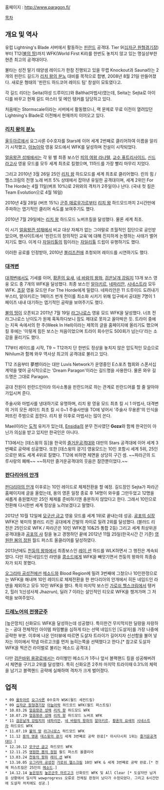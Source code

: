 홈페이지 : http://www.paragon.fi/

[[목차]]

== 개요 및 역사 ==
유럽 Lightning's Blade 서버에서 활동하는 [[핀란드]] 공격대. Tier 9([[십자군 원형경기장]])부터 T12([[불의 땅]])까지 WFK(World First Kill)를 한번도 놓치지 않고 있는 명실상부한 현존 최고의 공격대이다.

불타는 성전 말기 태양샘 레이드가 한참 진행되고 있을 무렵 Knockout과 Sauna라는 2개의 핀란드 길드가 [[리치 왕의 분노]] 대비를 목적으로 합병, 2008년 8월 21일 만들어졌다. 새로운 형태의 '핀란드 하드코어 레이드 팀' 창설이 모토였다고. 

각 길드 리더는 Seita(야성 드루이드)와 Baltha(마법사)였는데, Seita는 Sejta로 아이디를 바꾸고 현재 길드 마스터 및 메인 탱커를 담당하고 있다.

처음에는 Stormscale이라는 서버에서 활동했으나, 랙 문제로 무료 이전이 열려있던 Lightning's Blade로 이전해서 현재까지 이어오고 있다.

=== [[리치 왕의 분노]] === 
[[울두아르]]에서 요그사론 0수호자를 Stars에 이어 세계 2번째로 클리어하여 이름을 알리기 시작했고, [[아눕아락]] 영웅 모드에서 WFK를 달성하며 전설이 시작되었다.

[[얼음왕관 성채]]에서는 각 윙 별 최종 보스인 [[피의 여왕 라나텔]], [[교수 퓨트리사이드]], [[신드라고사]] 영웅 모드를 모두 세계 최초로 킬했으며, 11하드를 가장 빨리 마무리 지었다.

그리고 2010년 3월 26일 25인 [[리치 왕]] 하드모드를 세계 최초로 클리어했다. 린의 힘 / 헬스크림의 전쟁 노래 버프 5% 상태에서 잡아낸 유일한 공격대이며, 세계 2위인 For The Horde는 4월 11일(버프 10%)로 2위와의 격차가 2주일이나 난다. (국내 첫 킬은 Team Evolution으로 4월 16일)

2010년 4월 28일 (버프 15%) [[군주 매로우가르]]부터 [[리치 왕]] 하드모드까지 2시간만에 주파하는 엽기적인 클리어 속도를 보여주기도 했다.

2010년 7월 29일에는 [[리치 왕]] 하드모드 노버프킬을 달성했다. 물론 세계 최초.

이 시기 [[얼음왕관 성채]]에서 비교 대상 자체가 없는 그야말로 초월적인 집단으로 공인받았으며, 팬사이트에서 '핀란드의 창의적인 교육'에 대해 진지하게 논쟁하는 사태가 벌어지기도 했다. 이게 다 [[자일리톨]]의 힘이라는 [[자일리톨]] 드립이 유행하기도 했다.

이러한 공로를 인정받아, 2010년 [[블리즈컨]]에 초청되어 레이드를 시연하기도 했다.

=== [[대격변]] ===
[[대격변]]에서도 기세를 이어, [[황혼의 요새]], [[네 바람의 왕좌]], [[검은날개 강림지]] 13개 보스 영웅 모드 중 7개의 WFK을 달성했다. 최종 보스인 [[알아키르]], [[네파리안]], [[시네스트라]] 모두 WFK. [[초갈]] 영웅 모드만 For The Horde에게 밀렸다. 네파리안은 11 드루이드 도려내기 부스터, 알아키르는 1페이즈 번개 전이를 최소화 시키기 위해 입구에서 공대원 7명이 1페이즈 내내 대기하는 엽기적인 공략을 보여주기도 했다.

[[불의 땅]]이 오픈되고 2011년 7월 19일 [[라그나로스]] 영웅 모드 WFK을 달성했다. 너프 전 라그나로스 난이도가 원체 혹독하다보니 잠도 제대로 못자고 꼴아박은 듯. 트라이 중에는 지옥 속에서의 한 주(Week In Hell)이라는 제목의 글을 홈페이지에 올리기도 했으며 킬 후에는 '이렇게 힘든 보스는 처음이었으며 트라이 회수만도 500회가 넘는다'라는 소감을 올리기도 했다.

T7부터 레이드를 시작, T9 ~ T12까지 단 한번도 정상을 놓치지 않은 압도적인 모습으로 Nihilum과 함께 와우 역사상 최고의 공격대로 불리고 있다.

T12 즈음부터 夢想이라는 대만 Luvis Network가 운영중인 E스포츠 협회와 스폰서십 계약을 맺어 공식적으로는 'Dream Paragon'이라는 길드명을 사용한다. 물론 와우 길드명은 그대로 Paragon.

공대 전원이 핀란드인이라 의사소통을 핀란드어로 하는 관계로 핀란드어를 할 줄 알아야 가입시켜 준다.

주술사와 마법사를 냉대하기로 유명하며, 리치 왕 영웅 모드 최초 킬 시 1 마법사, 대격변의 거의 모든 레이드 최초 킬 시 0~1 주술사만을 TO에 넣어서 '주술사 무용론'의 인식을 퍼뜨린 주범으로 꼽힌다. 리치 왕 이후로 마법사는 많이 쓴다.

Maeil이라는 [[도적]] 유저가 있는데, [[Ensidia]]의 분무 전사였던 '''Goza'''와 함께 한국인이 아닌가 의심을 받고 있지만 한국인은 아니다.

T13에서는 [데스윙의 등]을 한국의 [[즐거운공격대]]와 대만의 Stars 공격대에 이어 세계 3번째로 공략에 성공했다.  또한 [데스윙의 광기] 영웅모드는 10인 포함시 세계 5위, 25인으로만 봐도 세계 4위로 킬했다. T12에 비하면 체면을 상당히 구긴 셈. ~~파라곤의 드루사랑의 폐해~~ ~~하지만 즐거운공격대의 웃음은 잠깐뿐이었다.~~

=== [[판다리아의 안개]] === 
[[판다리아의 안개]] 이후로는 10인 레이드로 체제전환을 할 예정. 길드장인 Sejta가 파라곤 홈페이지에 글을 올렸는데, 용의 영혼 일정 종료 후 14명이 와우를 그만두었고 12명을 새롭게 충원했지만 25인 체제를 준비하기엔 충분하지 않았다고 한다. 그래서 10인으로 전환해 다시한번 세계 정상을 노려보겠다고 말했다.

2012년 10월 12일에 [[모구샨 금고]] 영웅 모드를 세계 1위로 끝내는데 성공. [[공포의 심장]] WFK은 북미의 블러드 리전 공대에게 간발의 차이로 밀려 2위를 달성했다. (블러드 리전은 25인으로 WFK / 파라곤은 10인 WFK겸 10&25 통합 2등) 그리고 세계 최상위권 공격대들과 [[공포의 샤]] 킬을 놓고 경쟁하던 끝에 2012년 11월 25일(한국시간 간 기준) [[영원한 봄의 정원]] 월드 퍼스트 올클리어를 달성하였다.

2013년에도 [[천둥의 왕좌]]에서 최종보스인 [[레이 션]] 하드를 WLK하면서 그 행진은 계속되었다.  다만 히든네임드인 라덴을 [[메소드|콩소드]]에게 WFK을 빼앗기면서 천둥의 왕좌의 최종승자가 되지 못했다.

[[오그리마 공성전]]에선 [[메소드]]와 Blood Region에 밀려 3번째에 그쳤으나 10인한정으로는 WFK을 해내며 10인 레이드로 체제전환을 한 판다리아의 안개에서 히든 네임드인 라덴을 제외하고 모두 10인 WFK을 했다. 특히 마지막 보스인 [[가로쉬 헬스크림]]에서 탱커 2, 힐러 1(신성사제 Jhazrun), 딜러 7 이라는 살인적인 티오로 WFK을 챙겨가며 그 저력을 보여주었다.

=== [[드레노어의 전쟁군주]] === 
[높은망치] 신화모드 WFK을 달성하는데 성공했다. 특이한건 무지막지한 딜량을 자랑하는 - 공대 전체적인 아이템 파밍빨을 심하게 타는 선택 네임드인 [도살자]를 가장 나중에 공략한 부분. 이후에 나온 인터뷰에 따르면 도살자 트라이가 길어지자 신선함을 불어 넣자는 의미에서 막넴 마르고크를 먼저 눕히는쪽을 선택했다고 한다.[* 참고로 도살자 WFK을 찍은건 라이벌로 불리는 메소드 공격대.]

다만 [[검은바위 용광로]]에서는 라이벌인 메소드가 1주나 앞서 블랙핸드 킬을 성공해버려서 체면을 구기고 2위를 달성했다. 특히 신화오픈 2주차 마지막 트라이때 0.3%의 체력을 남기고 블랙핸드 공략에 실패하여 격차가 크게 벌어졌다.
== 업적 == 
 * 09 [[울두아르]] [[요그사론]] 0수호자 WSK(월드 세컨드킬)
 * 09 [[십자군 원형경기장]] [[아눕아락]] 하드모드 WFK(월드 퍼스트킬)
 * 10.03.26 [[얼음왕관 성채]] [[리치 왕]] 하드모드 WFK
 * 10.07.29 [[얼음왕관 성채]] [[리치 왕]] 하드모드 노버프 WFK
 * 11 [[검은날개 강림지]]의 [[네파리안]], [[네 바람의 왕좌]]의 [[알아키르]], [[황혼의 요새]]의 [[시네스트라]] 하드모드 WFK
 * 11.07.19 [[불의 땅]] [[라그나로스]] 하드모드 WFK
 * 11.12 [[용의 영혼(던전)|용의 영혼]] [[데스윙의 광기]] 세계 3번째로 공략 완료[* 아시다시피 1위는 [[즐거운공격대]]다.]
 * 12.10.12 [[모구샨 금고]] 하드모드 WFK
 * 12.11.25 [[영원한 봄의 정원]] 월드 퍼스트 올클리어
 * 13.03.24 [[천둥의 왕좌]] [[레이 션]] WFK
 * 13.10.05 [[오그리마 공성전]] [[가로쉬 헬스크림]] 10인 WFK & 세계 3번째로 공략 완료.[* 전체 퍼스트킬은 25인의 [[메소드]].]
 * 14.12.14 [[높은망치]] [[높은군주 마르고크]] 신화모드 WFK 및 All Clear [* 도살자만 남겨둔 상황에서 일시적 wowprogress 오류로 전체킬 판정이 났다가 수정되었다. 그리고 6시간만에 도살자 처치에도 성공.]
